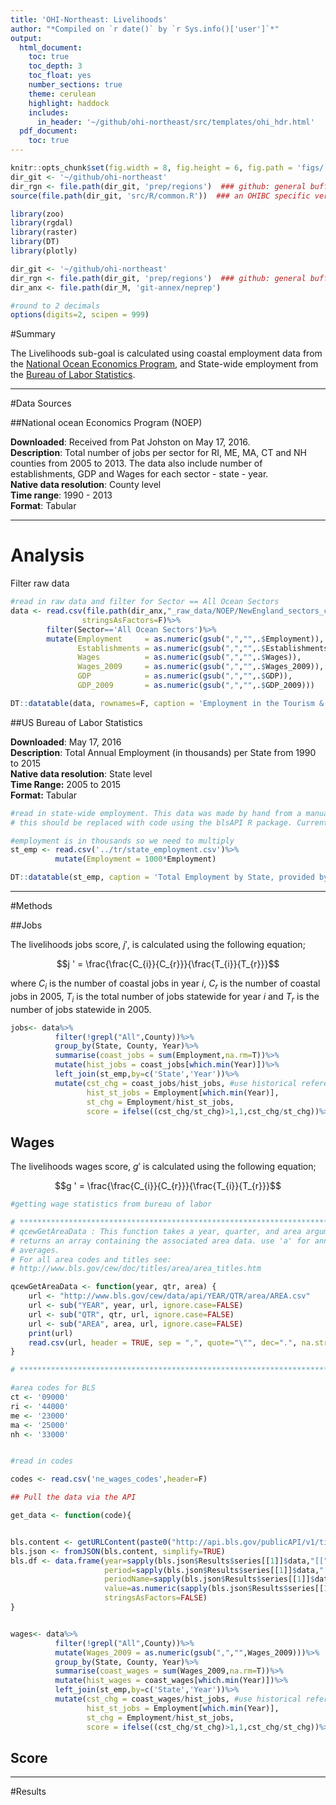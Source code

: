 ```yaml
---
title: 'OHI-Northeast: Livelihoods'
author: "*Compiled on `r date()` by `r Sys.info()['user']`*"
output: 
  html_document:
    toc: true
    toc_depth: 3
    toc_float: yes
    number_sections: true
    theme: cerulean
    highlight: haddock
    includes: 
      in_header: '~/github/ohi-northeast/src/templates/ohi_hdr.html'
  pdf_document:
    toc: true
---
```



``` r
knitr::opts_chunk$set(fig.width = 8, fig.height = 6, fig.path = 'figs/', message = FALSE, warning = FALSE, echo=F)
dir_git <- '~/github/ohi-northeast'
dir_rgn <- file.path(dir_git, 'prep/regions')  ### github: general buffer region shapefiles
source(file.path(dir_git, 'src/R/common.R'))  ### an OHIBC specific version of common.R

library(zoo)
library(rgdal)
library(raster)
library(DT)
library(plotly)

dir_git <- '~/github/ohi-northeast'
dir_rgn <- file.path(dir_git, 'prep/regions')  ### github: general buffer region shapefiles
dir_anx <- file.path(dir_M, 'git-annex/neprep')

#round to 2 decimals
options(digits=2, scipen = 999)
```

#Summary

The Livelihoods sub-goal is calculated using coastal employment data from the [National Ocean Economics Program](http://www.oceaneconomics.org/), and State-wide employment from the [Bureau of Labor Statistics](http://www.bls.gov/data/).

***

#Data Sources

##National ocean Economics Program (NOEP)

**Downloaded**: Received from Pat Johston on May 17, 2016.  
**Description**:  Total number of jobs per sector for RI, ME, MA, CT and NH counties from 2005 to 2013. The data also include number of establishments, GDP and Wages for each sector - state - year.  
**Native data resolution**: County level   
**Time range**: 1990 - 2013  
**Format**:  Tabular  

***

# Analysis

Filter raw data

```r

#read in raw data and filter for Sector == All Ocean Sectors
data <- read.csv(file.path(dir_anx,"_raw_data/NOEP/NewEngland_sectors_counties-2.csv"),
                stringsAsFactors=F)%>%
        filter(Sector=='All Ocean Sectors')%>%
        mutate(Employment     = as.numeric(gsub(",","",.$Employment)),
               Establishments = as.numeric(gsub(",","",.$Establishments)),
               Wages          = as.numeric(gsub(",","",.$Wages)),
               Wages_2009     = as.numeric(gsub(",","",.$Wages_2009)),
               GDP            = as.numeric(gsub(",","",.$GDP)),
               GDP_2009       = as.numeric(gsub(",","",.$GDP_2009)))

DT::datatable(data, rownames=F, caption = 'Employment in the Tourism & Recreation sector of Coastal Jobs in New England provided by NOEP')

```


##US Bureau of Labor Statistics

**Downloaded**: May 17, 2016  
**Description**: Total Annual Employment (in thousands) per State from 1990 to 2015  
**Native data resolution**: State level  
**Time Range:** 2005 to 2015  
**Format:** Tabular  


```r
#read in state-wide employment. This data was made by hand from a manual query on the BLS.gov site: http://data.bls.gov/pdq/SurveyOutputServlet. 
# this should be replaced with code using the blsAPI R package. Currently waiting on a response from the maintainer: https://github.com/mikeasilva/blsAPI/issues/7

#employment is in thousands so we need to multiply
st_emp <- read.csv('../tr/state_employment.csv')%>%
          mutate(Employment = 1000*Employment)

DT::datatable(st_emp, caption = 'Total Employment by State, provided by the Bureau of Labor Statistics',rownames=FALSE)


```



***

#Methods

##Jobs

The livelihoods jobs score, $j '$, is calculated using the following equation; 

$$j ' = \frac{\frac{C_{i}}{C_{r}}}{\frac{T_{i}}{T_{r}}}$$

where $C_{i}$ is the number of coastal jobs in year *i*, $C_{r}$ is the number of coastal jobs in 2005, ${T_{i}}$ is the total number of jobs statewide for year *i* and ${T_{r}}$ is the number of jobs statewide in 2005.


```r

jobs<- data%>%
          filter(!grepl("All",County))%>%
          group_by(State, County, Year)%>%
          summarise(coast_jobs = sum(Employment,na.rm=T))%>%
          mutate(hist_jobs = coast_jobs[which.min(Year)])%>%
          left_join(st_emp,by=c('State','Year'))%>%
          mutate(cst_chg = coast_jobs/hist_jobs, #use historical reference point from 2005
                 hist_st_jobs = Employment[which.min(Year)],
                 st_chg = Employment/hist_st_jobs,
                 score = ifelse((cst_chg/st_chg)>1,1,cst_chg/st_chg))%>%as.data.frame()

```

## Wages

The livelihoods wages score, $g'$ is calculated using the following equation;

$$g ' = \frac{\frac{C_{i}}{C_{r}}}{\frac{T_{i}}{T_{r}}}$$


```r

#getting wage statistics from bureau of labor

# ******************************************************************************************
# qcewGetAreaData : This function takes a year, quarter, and area argument and
# returns an array containing the associated area data. use 'a' for annual
# averages. 
# For all area codes and titles see:
# http://www.bls.gov/cew/doc/titles/area/area_titles.htm

qcewGetAreaData <- function(year, qtr, area) {
	url <- "http://www.bls.gov/cew/data/api/YEAR/QTR/area/AREA.csv"
	url <- sub("YEAR", year, url, ignore.case=FALSE)
	url <- sub("QTR", qtr, url, ignore.case=FALSE)
	url <- sub("AREA", area, url, ignore.case=FALSE)
	print(url)
	read.csv(url, header = TRUE, sep = ",", quote="\"", dec=".", na.strings=" ", skip=0)
}

# ******************************************************************************************

#area codes for BLS
ct <- '09000'
ri <- '44000'
me <- '23000'
ma <- '25000'
nh <- '33000'


#read in codes

codes <- read.csv('ne_wages_codes',header=F)

## Pull the data via the API

get_data <- function(code){


bls.content <- getURLContent(paste0("http://api.bls.gov/publicAPI/v1/timeseries/data/", code))
bls.json <- fromJSON(bls.content, simplify=TRUE)
bls.df <- data.frame(year=sapply(bls.json$Results$series[[1]]$data,"[[","year"),
                     period=sapply(bls.json$Results$series[[1]]$data,"[[","period"),
                     periodName=sapply(bls.json$Results$series[[1]]$data,"[[","periodName"),
                     value=as.numeric(sapply(bls.json$Results$series[[1]]$data,"[[","value")), 
                     stringsAsFactors=FALSE)
}


wages<- data%>%
          filter(!grepl("All",County))%>%
          mutate(Wages_2009 = as.numeric(gsub(",","",Wages_2009)))%>%
          group_by(State, County, Year)%>%
          summarise(coast_wages = sum(Wages_2009,na.rm=T))%>%
          mutate(hist_wages = coast_wages[which.min(Year)])%>%
          left_join(st_emp,by=c('State','Year'))%>%
          mutate(cst_chg = coast_wages/hist_jobs, #use historical reference point from 2005
                 hist_st_jobs = Employment[which.min(Year)],
                 st_chg = Employment/hist_st_jobs,
                 score = ifelse((cst_chg/st_chg)>1,1,cst_chg/st_chg))%>%as.data.frame()

```

## Score



***

#Results
